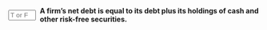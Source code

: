 ::: {.question-block}

<form onsubmit="event.preventDefault(); checkAnswerBox('module7_tf_q7','F')" style="display: flex; align-items: center; gap: 8px;">
  <input type="text" id="module7_tf_q7" name="module7_tf_q7" maxlength="1" placeholder="T or F" style="width: 55px;" data-correct-answer="F" /> 
  <label for="module7_tf_q7"><strong>A firm’s net debt is equal to its debt plus its holdings of cash and other risk-free securities.</strong></label>
</form>

<div id="feedback-module7_tf_q7" class="feedback" data-status="" style="display:none;">
This is FALSE. Net debt = debt **minus** cash and risk‑free holdings.
</div>

:::